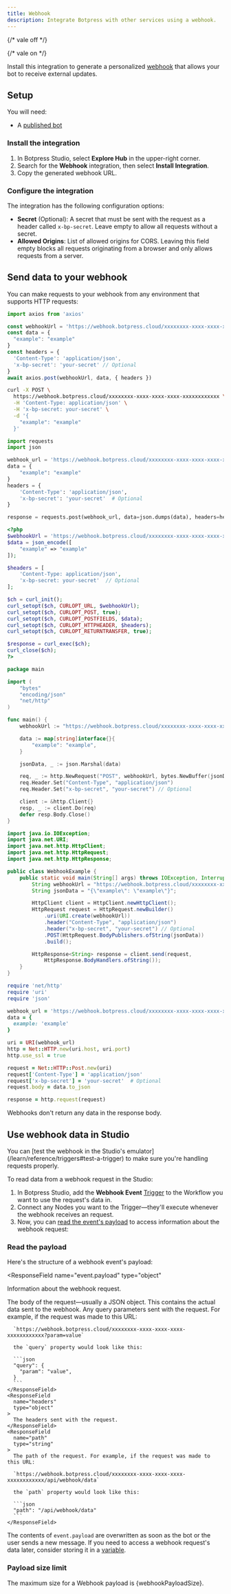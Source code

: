 ```yaml
---
title: Webhook
description: Integrate Botpress with other services using a webhook.
---
```


{/* vale off */}


{/* vale on */}

<OpenInHub integration={integrationVersions.webhook}/>

Install this integration to generate a personalized [webhook](https://docs.webhook.site/index.html) that allows your bot to receive external updates.

## Setup

<Info>
  You will need:

  - A [published bot](/learn/get-started/quick-start)
</Info>

### Install the integration

1. In Botpress Studio, select **Explore Hub** in the upper-right corner.
2. Search for the **Webhook** integration, then select **Install Integration**.
3. Copy the generated webhook URL.

### Configure the integration

The integration has the following configuration options:

- **Secret** (Optional): A secret that must be sent with the request as a header called `x-bp-secret`. Leave empty to allow all requests without a secret.
- **Allowed Origins**: List of allowed origins for CORS. Leaving this field empty blocks all requests originating from a browser and only allows requests from a server.

## Send data to your webhook

You can make requests to your webhook from any environment that supports HTTP requests:
<CodeGroup>

```javascript JavaScript
import axios from 'axios'

const webhookUrl = 'https://webhook.botpress.cloud/xxxxxxxx-xxxx-xxxx-xxxx-xxxxxxxxxxxx'
const data = {
  "example": "example"
}
const headers = {
  'Content-Type': 'application/json',
  'x-bp-secret': 'your-secret' // Optional
}
await axios.post(webhookUrl, data, { headers })
```

```bash cURL
curl -X POST \
  https://webhook.botpress.cloud/xxxxxxxx-xxxx-xxxx-xxxx-xxxxxxxxxxxx \
  -H 'Content-Type: application/json' \
  -H 'x-bp-secret: your-secret' \
  -d '{
    "example": "example"
  }'
```

```python Python
import requests
import json

webhook_url = 'https://webhook.botpress.cloud/xxxxxxxx-xxxx-xxxx-xxxx-xxxxxxxxxxxx'
data = {
    "example": "example"
}
headers = {
    'Content-Type': 'application/json',
    'x-bp-secret': 'your-secret'  # Optional
}

response = requests.post(webhook_url, data=json.dumps(data), headers=headers)
```

```php PHP
<?php
$webhookUrl = 'https://webhook.botpress.cloud/xxxxxxxx-xxxx-xxxx-xxxx-xxxxxxxxxxxx';
$data = json_encode([
    "example" => "example"
]);

$headers = [
    'Content-Type: application/json',
    'x-bp-secret: your-secret'  // Optional
];

$ch = curl_init();
curl_setopt($ch, CURLOPT_URL, $webhookUrl);
curl_setopt($ch, CURLOPT_POST, true);
curl_setopt($ch, CURLOPT_POSTFIELDS, $data);
curl_setopt($ch, CURLOPT_HTTPHEADER, $headers);
curl_setopt($ch, CURLOPT_RETURNTRANSFER, true);

$response = curl_exec($ch);
curl_close($ch);
?>
```

```go Go
package main

import (
    "bytes"
    "encoding/json"
    "net/http"
)

func main() {
    webhookUrl := "https://webhook.botpress.cloud/xxxxxxxx-xxxx-xxxx-xxxx-xxxxxxxxxxxx"

    data := map[string]interface{}{
        "example": "example",
    }

    jsonData, _ := json.Marshal(data)

    req, _ := http.NewRequest("POST", webhookUrl, bytes.NewBuffer(jsonData))
    req.Header.Set("Content-Type", "application/json")
    req.Header.Set("x-bp-secret", "your-secret") // Optional

    client := &http.Client{}
    resp, _ := client.Do(req)
    defer resp.Body.Close()
}
```

```java Java
import java.io.IOException;
import java.net.URI;
import java.net.http.HttpClient;
import java.net.http.HttpRequest;
import java.net.http.HttpResponse;

public class WebhookExample {
    public static void main(String[] args) throws IOException, InterruptedException {
        String webhookUrl = "https://webhook.botpress.cloud/xxxxxxxx-xxxx-xxxx-xxxx-xxxxxxxxxxxx";
        String jsonData = "{\"example\": \"example\"}";

        HttpClient client = HttpClient.newHttpClient();
        HttpRequest request = HttpRequest.newBuilder()
            .uri(URI.create(webhookUrl))
            .header("Content-Type", "application/json")
            .header("x-bp-secret", "your-secret") // Optional
            .POST(HttpRequest.BodyPublishers.ofString(jsonData))
            .build();

        HttpResponse<String> response = client.send(request,
            HttpResponse.BodyHandlers.ofString());
    }
}
```

```ruby Ruby
require 'net/http'
require 'uri'
require 'json'

webhook_url = 'https://webhook.botpress.cloud/xxxxxxxx-xxxx-xxxx-xxxx-xxxxxxxxxxxx'
data = {
  example: 'example'
}

uri = URI(webhook_url)
http = Net::HTTP.new(uri.host, uri.port)
http.use_ssl = true

request = Net::HTTP::Post.new(uri)
request['Content-Type'] = 'application/json'
request['x-bp-secret'] = 'your-secret'  # Optional
request.body = data.to_json

response = http.request(request)
```

</CodeGroup>

<Note>
Webhooks don't return any data in the response body.
</Note>

## Use webhook data in Studio

<Tip>
  You can [test the webhook in the Studio's emulator](/learn/reference/triggers#test-a-trigger) to make sure you're handling requests properly.
</Tip>

To read data from a webhook request in the Studio:

1. In Botpress Studio, add the **Webhook Event** [Trigger](/learn/reference/triggers) to the Workflow you want to use the request's data in.
2. Connect any Nodes you want to the Trigger—they'll execute whenever the webhook receives an request.
3. Now, you can [read the event's payload](/learn/guides/advanced/event-properties) to access information about the webhook request:

### Read the payload

Here's the structure of a webhook event's payload:

<ResponseField
  name="event.payload"
  type="object"
>
  Information about the webhook request.

  <Expandable>
    <ResponseField
      name="body"
      type="object"
    >
      The body of the request—usually a JSON object. This contains the actual data sent to the webhook.
    </ResponseField>
    <ResponseField
      name="query"
      type="object"
    >
      Any query parameters sent with the request. For example, if the request was made to this URL:

      `https://webhook.botpress.cloud/xxxxxxxx-xxxx-xxxx-xxxx-xxxxxxxxxxxx?param=value`

      the `query` property would look like this:

      ```json
      "query": {
        "param": "value",
      }
      ```
    </ResponseField>
    <ResponseField
      name="headers"
      type="object"
    >
      The headers sent with the request.
    </ResponseField>
    <ResponseField
      name="path"
      type="string"
    >
      The path of the request. For example, if the request was made to this URL:

      `https://webhook.botpress.cloud/xxxxxxxx-xxxx-xxxx-xxxx-xxxxxxxxxxxx/api/webhook/data`

      the `path` property would look like this:

      ```json
      "path": "/api/webhook/data"
      ```
    </ResponseField>
  </Expandable>
</ResponseField>

The contents of `event.payload` are overwritten as soon as the bot or the user sends a new message. If you need to access a webhook request's data later, consider storing it in a [variable](/learn/reference/variables/overview).

### Payload size limit

The maximum size for a Webhook payload is {webhookPayloadSize}.
